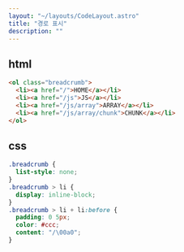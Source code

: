```yaml
---
layout: "~/layouts/CodeLayout.astro"
title: "경로 표시"
description: ""
---
```


## html

```html
<ol class="breadcrumb">
  <li><a href="/">HOME</a></li>
  <li><a href="/js">JS</a></li>
  <li><a href="/js/array">ARRAY</a></li>
  <li><a href="/js/array/chunk">CHUNK</a></li>
</ol>
```

## css

```css
.breadcrumb {
  list-style: none;
}
.breadcrumb > li {
  display: inline-block;
}
.breadcrumb > li + li:before {
  padding: 0 5px;
  color: #ccc;
  content: "/\00a0";
}
```
